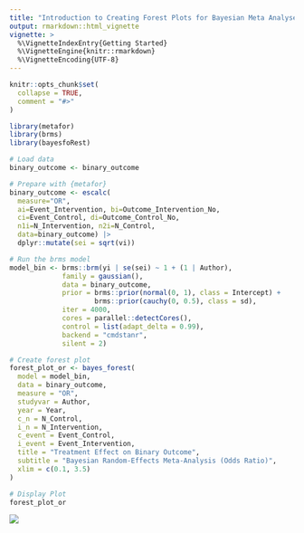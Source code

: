 ```yaml
---
title: "Introduction to Creating Forest Plots for Bayesian Meta Analyses"
output: rmarkdown::html_vignette
vignette: >
  %\VignetteIndexEntry{Getting Started}
  %\VignetteEngine{knitr::rmarkdown}
  %\VignetteEncoding{UTF-8}
---
```


```r
knitr::opts_chunk$set(
  collapse = TRUE,
  comment = "#>"
)
```

```r
library(metafor)
library(brms)
library(bayesfoRest)

# Load data
binary_outcome <- binary_outcome

# Prepare with {metafor}
binary_outcome <- escalc(
  measure="OR", 
  ai=Event_Intervention, bi=Outcome_Intervention_No,
  ci=Event_Control, di=Outcome_Control_No,
  n1i=N_Intervention, n2i=N_Control,  
  data=binary_outcome) |> 
  dplyr::mutate(sei = sqrt(vi))

# Run the brms model
model_bin <- brms::brm(yi | se(sei) ~ 1 + (1 | Author),
             family = gaussian(),
             data = binary_outcome,
             prior = brms::prior(normal(0, 1), class = Intercept) +
                     brms::prior(cauchy(0, 0.5), class = sd),
             iter = 4000,
             cores = parallel::detectCores(),
             control = list(adapt_delta = 0.99),
             backend = "cmdstanr",
             silent = 2)

# Create forest plot
forest_plot_or <- bayes_forest(
  model = model_bin,
  data = binary_outcome,
  measure = "OR",
  studyvar = Author,
  year = Year,
  c_n = N_Control,
  i_n = N_Intervention,
  c_event = Event_Control,
  i_event = Event_Intervention,
  title = "Treatment Effect on Binary Outcome",
  subtitle = "Bayesian Random-Effects Meta-Analysis (Odds Ratio)",
  xlim = c(0.1, 3.5)
)

# Display Plot
forest_plot_or
```
![](man/figures/forest_plot_binary.png)

